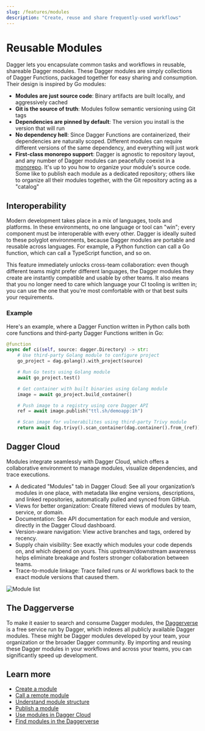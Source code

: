 ```yaml
---
slug: /features/modules
description: "Create, reuse and share frequently-used workflows"
---
```


# Reusable Modules

Dagger lets you encapsulate common tasks and workflows in reusable, shareable Dagger modules. These Dagger modules are simply collections of Dagger Functions, packaged together for easy sharing and consumption. Their design is inspired by Go modules:

- **Modules are just source code**: Binary artifacts are built locally, and aggressively cached
- **Git is the source of truth**: Modules follow semantic versioning using Git tags
- **Dependencies are pinned by default**: The version you install is the version that will run
- **No dependency hell**: Since Dagger Functions are containerized, their dependencies are naturally scoped. Different modules can require different versions of the same dependency, and everything will just work
- **First-class monorepo support**: Dagger is agnostic to repository layout, and any number of Dagger modules can peacefully coexist in a [monorepo](../extending/module-structure/#monorepos). It's up to you how to organize your module's source code. Some like to publish each module as a dedicated repository; others like to organize all their modules together, with the Git repository acting as a "catalog"

## Interoperability

Modern development takes place in a mix of languages, tools and platforms. In these environments, no one language or tool can "win"; every component must be interoperable with every other. Dagger is ideally suited to these polyglot environments, because Dagger modules are portable and reusable across languages. For example, a Python function can call a Go function, which can call a TypeScript function, and so on.

This feature immediately unlocks cross-team collaboration: even though different teams might prefer different languages, the Dagger modules they create are instantly compatible and usable by other teams. It also means that you no longer need to care which language your CI tooling is written in; you can use the one that you're most comfortable with or that best suits your requirements.

### Example

Here's an example, where a Dagger Function written in Python calls both core functions and third-party Dagger Functions written in Go:

```python
@function
async def ci(self, source: dagger.Directory) -> str:
    # Use third-party Golang module to configure project
    go_project = dag.golang().with_project(source)

    # Run Go tests using Golang module
    await go_project.test()

    # Get container with built binaries using Golang module
    image = await go_project.build_container()

    # Push image to a registry using core Dagger API
    ref = await image.publish("ttl.sh/demoapp:1h")

    # Scan image for vulnerabilites using third-party Trivy module
    return await dag.trivy().scan_container(dag.container().from_(ref))
```

## Dagger Cloud

Modules integrate seamlessly with Dagger Cloud, which offers a collaborative environment to manage modules, visualize dependencies, and trace executions.

- A dedicated "Modules" tab in Dagger Cloud: See all your organization’s modules in one place, with metadata like engine versions, descriptions, and linked repositories, automatically pulled and synced from GitHub.
- Views for better organization: Create filtered views of modules by team, service, or domain.
- Documentation: See API documentation for each module and version, directly in the Dagger Cloud dashboard.
- Version-aware navigation: View active branches and tags, ordered by recency.
- Supply chain visibility: See exactly which modules your code depends on, and which depend on yours. This upstream/downstream awareness helps eliminate breakage and fosters stronger collaboration between teams.
- Trace-to-module linkage: Trace failed runs or AI workflows back to the exact module versions that caused them.

![Module list](/img/current_docs/configuration/cloud-modules-list.png)

## The Daggerverse

To make it easier to search and consume Dagger modules, the [Daggerverse](https://daggerverse.dev) is a free service run by Dagger, which indexes all publicly available Dagger modules. These might be Dagger modules developed by your team, your organization or the broader Dagger community. By importing and reusing these Dagger modules in your workflows and across your teams, you can significantly speed up development.

## Learn more

- [Create a module](../extending/custom-functions.mdx)
- [Call a remote module](../extending/remote-modules.mdx)
- [Understand module structure](../extending/module-structure.mdx)
- [Publish a module](../extending/daggerverse.mdx)
- [Use modules in Dagger Cloud](../reference/configuration/cloud.mdx#modules)
- [Find modules in the Daggerverse](https://daggerverse.dev)
